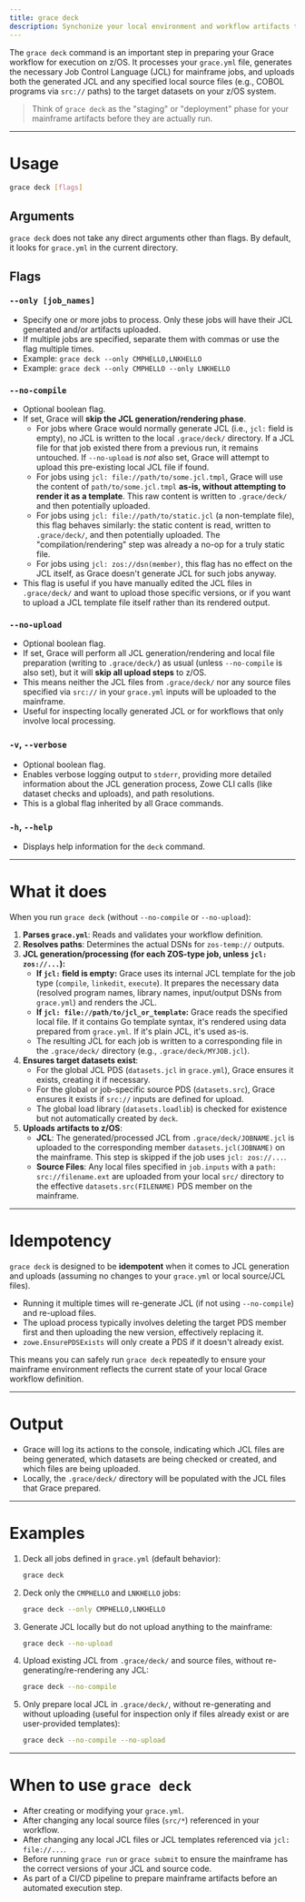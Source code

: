 ```yaml
---
title: grace deck
description: Synchonize your local environment and workflow artifacts to z/OS.
---
```


The `grace deck` command is an important step in preparing your Grace workflow for execution on z/OS. It processes your `grace.yml` file, generates the necessary Job Control Language (JCL) for mainframe jobs, and uploads both the generated JCL and any specified local source files (e.g., COBOL programs via `src://` paths) to the target datasets on your z/OS system.

> Think of `grace deck` as the "staging" or "deployment" phase for your mainframe artifacts before they are actually run.

---

# Usage

```bash
grace deck [flags]
```

## Arguments

`grace deck` does not take any direct arguments other than flags. By default, it looks for `grace.yml` in the current directory.

## Flags

### `--only [job_names]`

- Specify one or more jobs to process. Only these jobs will have their JCL generated and/or artifacts uploaded.
- If multiple jobs are specified, separate them with commas or use the flag multiple times.
- Example: `grace deck --only CMPHELLO,LNKHELLO`
- Example: `grace deck --only CMPHELLO --only LNKHELLO`

### `--no-compile`

- Optional boolean flag.
- If set, Grace will **skip the JCL generation/rendering phase**.
  - For jobs where Grace would normally generate JCL (i.e., `jcl:` field is empty), no JCL is written to the local `.grace/deck/` directory. If a JCL file for that job existed there from a previous run, it remains untouched. If `--no-upload` is _not_ also set, Grace will attempt to upload this pre-existing local JCL file if found.
  - For jobs using `jcl: file://path/to/some.jcl.tmpl`, Grace will use the content of `path/to/some.jcl.tmpl` **as-is, without attempting to render it as a template**. This raw content is written to `.grace/deck/` and then potentially uploaded.
  - For jobs using `jcl: file://path/to/static.jcl` (a non-template file), this flag behaves similarly: the static content is read, written to `.grace/deck/`, and then potentially uploaded. The "compilation/rendering" step was already a no-op for a truly static file.
  - For jobs using `jcl: zos://dsn(member)`, this flag has no effect on the JCL itself, as Grace doesn't generate JCL for such jobs anyway.
- This flag is useful if you have manually edited the JCL files in `.grace/deck/` and want to upload those specific versions, or if you want to upload a JCL template file itself rather than its rendered output.

### `--no-upload`

- Optional boolean flag.
- If set, Grace will perform all JCL generation/rendering and local file preparation (writing to `.grace/deck/`) as usual (unless `--no-compile` is also set), but it will **skip all upload steps** to z/OS.
- This means neither the JCL files from `.grace/deck/` nor any source files specified via `src://` in your `grace.yml` inputs will be uploaded to the mainframe.
- Useful for inspecting locally generated JCL or for workflows that only involve local processing.

### `-v`, `--verbose`

- Optional boolean flag.
- Enables verbose logging output to `stderr`, providing more detailed information about the JCL generation process, Zowe CLI calls (like dataset checks and uploads), and path resolutions.
- This is a global flag inherited by all Grace commands.

### `-h`, `--help`

- Displays help information for the `deck` command.

---

# What it does

When you run `grace deck` (without `--no-compile` or `--no-upload`):

1.  **Parses `grace.yml`**: Reads and validates your workflow definition.
2.  **Resolves paths**: Determines the actual DSNs for `zos-temp://` outputs.
3.  **JCL generation/processing (for each ZOS-type job, unless `jcl: zos://...`):**
    - **If `jcl:` field is empty:** Grace uses its internal JCL template for the job type (`compile`, `linkedit`, `execute`). It prepares the necessary data (resolved program names, library names, input/output DSNs from `grace.yml`) and renders the JCL.
    - **If `jcl: file://path/to/jcl_or_template`:** Grace reads the specified local file. If it contains Go template syntax, it's rendered using data prepared from `grace.yml`. If it's plain JCL, it's used as-is.
    - The resulting JCL for each job is written to a corresponding file in the `.grace/deck/` directory (e.g., `.grace/deck/MYJOB.jcl`).
4.  **Ensures target datasets exist**:
    - For the global JCL PDS (`datasets.jcl` in `grace.yml`), Grace ensures it exists, creating it if necessary.
    - For the global or job-specific source PDS (`datasets.src`), Grace ensures it exists if `src://` inputs are defined for upload.
    - The global load library (`datasets.loadlib`) is checked for existence but not automatically created by `deck`.
5.  **Uploads artifacts to z/OS**:
    - **JCL**: The generated/processed JCL from `.grace/deck/JOBNAME.jcl` is uploaded to the corresponding member `datasets.jcl(JOBNAME)` on the mainframe. This step is skipped if the job uses `jcl: zos://...`.
    - **Source Files**: Any local files specified in `job.inputs` with a `path: src://filename.ext` are uploaded from your local `src/` directory to the effective `datasets.src(FILENAME)` PDS member on the mainframe.

---

# Idempotency

`grace deck` is designed to be **idempotent** when it comes to JCL generation and uploads (assuming no changes to your `grace.yml` or local source/JCL files).

- Running it multiple times will re-generate JCL (if not using `--no-compile`) and re-upload files.
- The upload process typically involves deleting the target PDS member first and then uploading the new version, effectively replacing it.
- `zowe.EnsurePDSExists` will only create a PDS if it doesn't already exist.

This means you can safely run `grace deck` repeatedly to ensure your mainframe environment reflects the current state of your local Grace workflow definition.

---

# Output

- Grace will log its actions to the console, indicating which JCL files are being generated, which datasets are being checked or created, and which files are being uploaded.
- Locally, the `.grace/deck/` directory will be populated with the JCL files that Grace prepared.

---

# Examples

1.  Deck all jobs defined in `grace.yml` (default behavior):

    ```bash
    grace deck
    ```

2.  Deck only the `CMPHELLO` and `LNKHELLO` jobs:

    ```bash
    grace deck --only CMPHELLO,LNKHELLO
    ```

3.  Generate JCL locally but do not upload anything to the mainframe:

    ```bash
    grace deck --no-upload
    ```

4.  Upload existing JCL from `.grace/deck/` and source files, without re-generating/re-rendering any JCL:

    ```bash
    grace deck --no-compile
    ```

5.  Only prepare local JCL in `.grace/deck/`, without re-generating and without uploading (useful for inspection only if files already exist or are user-provided templates):
    ```bash
    grace deck --no-compile --no-upload
    ```

---

# When to use `grace deck`

- After creating or modifying your `grace.yml`.
- After changing any local source files (`src/*`) referenced in your workflow.
- After changing any local JCL files or JCL templates referenced via `jcl: file://...`.
- Before running `grace run` or `grace submit` to ensure the mainframe has the correct versions of your JCL and source code.
- As part of a CI/CD pipeline to prepare mainframe artifacts before an automated execution step.
